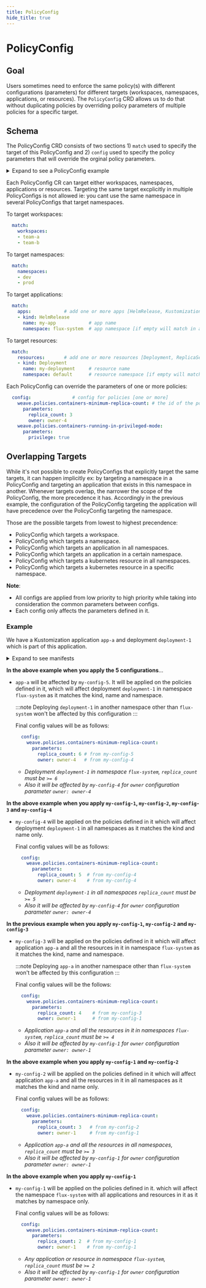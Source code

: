 ```yaml
---
title: PolicyConfig
hide_title: true
---
```



# PolicyConfig <TierLabel tiers="Enterprise" />

## Goal

Users sometimes need to enforce the same policy(s) with different configurations (parameters) for different targets (workspaces, namespaces, applications, or resources).
The `PolicyConfig` CRD allows us to do that without duplicating policies by overriding policy parameters of multiple policies for a specific target.

## Schema

The PolicyConfig CRD consists of two sections 1) `match` used to specify the target of this PolicyConfig and 2) `config` used to specify the policy parameters that will override the orginal policy parameters.

<details><summary>Expand to see a PolicyConfig example</summary>

  ```yaml
  apiVersion: pac.weave.works/v2beta2
  kind: PolicyConfig      # policy config resource kind
  metadata:
    name: my-config       # policy config name
  spec:
    match:                # matches (targets of the policy config)
      workspaces:         # add one or more name workspaces
      - team-a
      - team-b
    config:               # config for policies [one or more]
      weave.policies.containers-minimum-replica-count:
        parameters:
          replica_count: 3
  ```

</details>

Each PolicyConfig CR can target either workspaces, namespaces, applications or resources. Targeting the same target excplicitly in multiple PolicyConfigs is not allowed ie: you cant use the same namespace in several PolicyConfigs that target namespaces.

To target workspaces:

  ```yaml
    match:
      workspaces:
      - team-a
      - team-b
  ```

To target namespaces:

  ```yaml
    match:
      namespaces:
      - dev
      - prod
  ```

To target applications:

  ```yaml
    match:
      apps:            # add one or more apps [HelmRelease, Kustomization]
      - kind: HelmRelease
        name: my-app            # app name
        namespace: flux-system  # app namespace [if empty will match in any namespace]
  ```

To target resources:

  ```yaml
    match:
      resources:       # add one or more resources [Deployment, ReplicaSet, ..]
      - kind: Deployment
        name: my-deployment     # resource name
        namespace: default      # resource namespace [if empty will match in any namespace]
  ```


Each PolicyConfig can override the parameters of one or more policies:

  ```yaml
    config:               # config for policies [one or more]
      weave.policies.containers-minimum-replica-count: # the id of the policy
        parameters:
          replica_count: 3
          owner: owner-4
      weave.policies.containers-running-in-privileged-mode:
        parameters:
          privilege: true
  ```

## Overlapping Targets

While it's not possible to create PolicyConfigs that explicitly target the same targets, it can happen implicitly ex: by targeting a namespace in a PolicyConfig and targeting an application that exists in this namespace in another.
Whenever targets overlap, the narrower the scope of the PolicyConfig, the more precedence it has. Accordingly in the previous example, the configuration of the PolicyConfig targeting the application will have precedence over the PolicyConfig targeting the namespace.

Those are the possible targets from lowest to highest precendence:
- PolicyConfig which targets a workspace.
- PolicyConfig which targets a namespace.
- PolicyConfig which targets an application in all namespaces.
- PolicyConfig which targets an application in a certain namespace.
- PolicyConfig which targets a kubernetes resource in all namespaces.
- PolicyConfig which targets a kubernetes resource in a specific namespace.

**Note**:
- All configs are applied from low priority to high priority while taking into consideration the common parameters between configs.
- Each config only affects the parameters defined in it.

### Example

We have a Kustomization application `app-a` and deployment `deployment-1` which is part of this application.

<details><summary>Expand to see manifests</summary>

```yaml
apiVersion: pac.weave.works/v2beta2
kind: PolicyConfig
metadata:
  name: my-config-1
spec:
  match:
    namespaces:
    - flux-system
  config:
    weave.policies.containers-minimum-replica-count:
      parameters:
        replica_count: 2
        owner: owner-1
---
apiVersion: pac.weave.works/v2beta2
kind: PolicyConfig
metadata:
  name: my-config-2
spec:
  match:
    apps:
    - kind: Kustomization
      name: app-a
  config:
    weave.policies.containers-minimum-replica-count:
      parameters:
        replica_count: 3
---
apiVersion: pac.weave.works/v2beta2
kind: PolicyConfig
metadata:
  name: my-config-3
spec:
  match:
    apps:
    - kind: Kustomization
      name: app-a
      namespace: flux-system
  config:
    weave.policies.containers-minimum-replica-count:
      parameters:
        replica_count: 4
---
apiVersion: pac.weave.works/v2beta2
kind: PolicyConfig
metadata:
  name: my-config-4
spec:
  match:
    resources:
    - kind: Deployment
      name: deployment-1
  config:
    weave.policies.containers-minimum-replica-count:
      parameters:
        replica_count: 5
        owner: owner-4
---

apiVersion: pac.weave.works/v2beta2
kind: PolicyConfig
metadata:
  name: my-config-5
spec:
  match:
    resources:
    - kind: Deployment
      name: deployment-1
      namespace: flux-system
  config:
    weave.policies.containers-minimum-replica-count:
      parameters:
        replica_count: 6
```

</details>

**In the above example when you apply the 5 configurations**...

- `app-a` will be affected by `my-config-5`. It will be applied on the policies defined in it, which will affect deployment `deployment-1` in namespace `flux-system` as it matches the kind, name and namespace.

	:::note
	Deploying `deployment-1` in another namespace other than `flux-system` won't be affected by this configuration
	:::

  Final config values will be as follows:

    ```yaml
      config:
        weave.policies.containers-minimum-replica-count:
          parameters:
            replica_count: 6 # from my-config-5
            owner: owner-4   # from my-config-4
    ```
  - _Deployment `deployment-1` in namespace `flux-system`, `replica_count` must
		be `>= 6`_
  - _Also it will be affected by `my-config-4` for `owner` configuration
		parameter `owner: owner-4`_


**In the above example when you apply `my-config-1`, `my-config-2`, `my-config-3` and `my-config-4`**

- `my-config-4` will be applied on the policies defined in it which will affect deployment `deployment-1` in all namespaces as it matches the kind and name only.

  Final config values will be as follows:

    ```yaml
      config:
        weave.policies.containers-minimum-replica-count:
          parameters:
            replica_count: 5  # from my-config-4
            owner: owner-4    # from my-config-4
    ```

  - _Deployment `deployment-1` in all namespaces `replica_count` must be `>= 5`_
  - _Also it will be affected by `my-config-4` for `owner` configuration
		parameter `owner: owner-4`_

**In the previous example when you apply `my-config-1`, `my-config-2` and `my-config-3`**

- `my-config-3` will be applied on the policies defined in it which will affect application `app-a` and all the resources in it in namespace `flux-system` as it matches the kind, name and namespace.

	:::note
	Deploying `app-a` in another namespace other than `flux-system` won't be affected by this configuration
	:::

  Final config values will be the follows:

    ```yaml
      config:
        weave.policies.containers-minimum-replica-count:
          parameters:
            replica_count: 4    # from my-config-3
            owner: owner-1      # from my-config-1
    ```

  - _Application `app-a` and all the resources in it in namespaces
		`flux-system`, `replica_count` must be `>= 4`_
  - _Also it will be affected by `my-config-1` for `owner` configuration
		parameter `owner: owner-1`_

**In the above example when you apply `my-config-1` and `my-config-2`**

- `my-config-2` will be applied on the policies defined in it which will affect application `app-a` and all the resources in it in all namespaces as it matches the kind and name only.

  Final config values will be as follows:

    ```yaml
      config:
        weave.policies.containers-minimum-replica-count:
          parameters:
            replica_count: 3   # from my-config-2
            owner: owner-1     # from my-config-1
    ```

  - _Application `app-a` and all the resources in all namespaces,
		`replica_count` must be `>= 3`_
  - _Also it will be affected by `my-config-1` for `owner` configuration
		parameter `owner: owner-1`_

**In the above example when you apply `my-config-1`**

- `my-config-1` will be applied on the policies defined in it. which will affect the namespace `flux-system` with all applications and resources in it as it matches by namespace only.

  Final config values will be as follows:

    ```yaml
      config:
        weave.policies.containers-minimum-replica-count:
          parameters:
            replica_count: 2  # from my-config-1
            owner: owner-1    # from my-config-1
    ```

  - _Any application or resource in namespace `flux-system`, `replica_count` must
		be `>= 2`_
  - _Also it will be affected by `my-config-1` for `owner` configuration
		parameter `owner: owner-1`_
